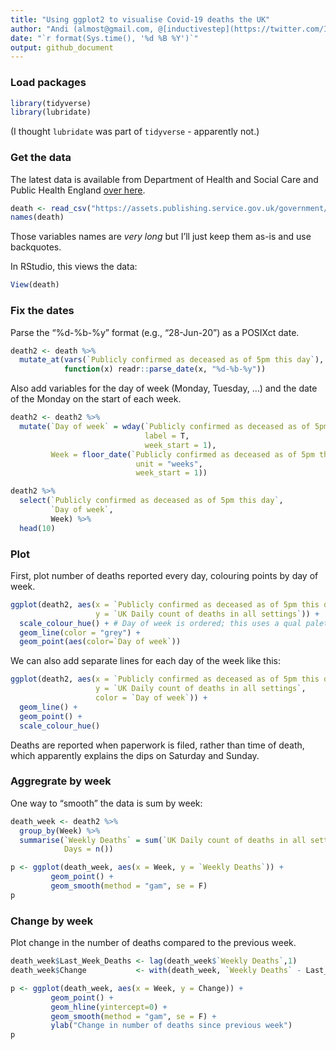 ```yaml
---
title: "Using ggplot2 to visualise Covid-19 deaths the UK"
author: "Andi (almost@gmail.com, @[inductivestep](https://twitter.com/InductiveStep))"
date: "`r format(Sys.time(), '%d %B %Y')`"
output: github_document
---
```



### Load packages

```r
library(tidyverse)
library(lubridate)
```

(I thought `lubridate` was part of `tidyverse` - apparently not.)

### Get the data

The latest data is available from Department of Health and Social Care and Public Health England [over here](https://www.gov.uk/guidance/coronavirus-covid-19-information-for-the-public).

```r
death <- read_csv("https://assets.publishing.service.gov.uk/government/uploads/system/uploads/attachment_data/file/896264/COVID-19_UK_deaths_time_series_29_June.csv")
names(death)
```
Those variables names are _very long_ but I'll just keep them as-is and use backquotes.

In RStudio, this views the data:

```r
View(death)
```


### Fix the dates

Parse the "%d-%b-%y" format (e.g., "28-Jun-20") as a POSIXct date.

```r
death2 <- death %>%
  mutate_at(vars(`Publicly confirmed as deceased as of 5pm this day`),
            function(x) readr::parse_date(x, "%d-%b-%y"))
```

Also add variables for the day of week (Monday, Tuesday, ...) and the date of the Monday on the start of each week. 

```r
death2 <- death2 %>%
  mutate(`Day of week` = wday(`Publicly confirmed as deceased as of 5pm this day`,
                              label = T,
                              week_start = 1),
         Week = floor_date(`Publicly confirmed as deceased as of 5pm this day`,
                            unit = "weeks",
                            week_start = 1))

```


```r
death2 %>%
  select(`Publicly confirmed as deceased as of 5pm this day`,
         `Day of week`,
         Week) %>%
  head(10)
```



### Plot

First, plot number of deaths reported every day, colouring points by day of week.

```r
ggplot(death2, aes(x = `Publicly confirmed as deceased as of 5pm this day`,
                   y = `UK Daily count of deaths in all settings`)) + 
  scale_colour_hue() + # Day of week is ordered; this uses a qual palette
  geom_line(color = "grey") +
  geom_point(aes(color=`Day of week`))
```


We can also add separate lines for each day of the week like this:

```r
ggplot(death2, aes(x = `Publicly confirmed as deceased as of 5pm this day`,
                   y = `UK Daily count of deaths in all settings`,
                   color = `Day of week`)) + 
  geom_line() +
  geom_point() +
  scale_colour_hue() 
```

Deaths are reported when paperwork is filed, rather than time of death, which apparently explains the dips on Saturday and Sunday.

### Aggregrate by week

One way to "smooth" the data is sum by week:

```r
death_week <- death2 %>%
  group_by(Week) %>%
  summarise(`Weekly Deaths` = sum(`UK Daily count of deaths in all settings`),
            Days = n())
```


```r
p <- ggplot(death_week, aes(x = Week, y = `Weekly Deaths`)) +
         geom_point() +
         geom_smooth(method = "gam", se = F) 
p
```


### Change by week

Plot change in the number of deaths compared to the previous week.

```r
death_week$Last_Week_Deaths <- lag(death_week$`Weekly Deaths`,1)
death_week$Change           <- with(death_week, `Weekly Deaths` - Last_Week_Deaths)
```



```r
p <- ggplot(death_week, aes(x = Week, y = Change)) +
         geom_point() +
         geom_hline(yintercept=0) +
         geom_smooth(method = "gam", se = F) +
         ylab("Change in number of deaths since previous week")
p
```



